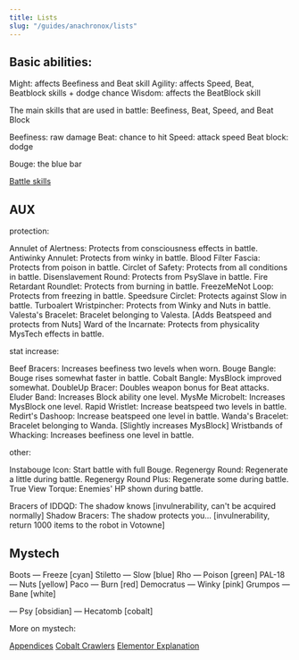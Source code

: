```yaml
---
title: Lists
slug: "/guides/anachronox/lists"
---
```


## Basic abilities:
Might: affects Beefiness and Beat skill
Agility: affects Speed, Beat, Beatblock skills + dodge chance
Wisdom: affects the BeatBlock skill

The main skills that are used in battle: Beefiness, Beat, Speed, and Beat Block

Beefiness: raw damage
Beat: chance to hit
Speed: attack speed
Beat block: dodge

Bouge: the blue bar

[Battle skills](http://www.neoseeker.com/forums/169/t25857-list-of-all-battleskills/)

## AUX

protection:

Annulet of Alertness: Protects from consciousness effects in battle.
Antiwinky Annulet: Protects from winky in battle.
Blood Filter Fascia: Protects from poison in battle.
Circlet of Safety: Protects from all conditions in battle.
Disenslavement Round: Protects from PsySlave in battle.
Fire Retardant Roundlet: Protects from burning in battle.
FreezeMeNot Loop: Protects from freezing in battle.
Speedsure Circlet: Protects against Slow in battle.
Turboalert Wristpincher: Protects from Winky and Nuts in battle.
Valesta's Bracelet: Bracelet belonging to Valesta. [Adds Beatspeed and protects from Nuts]
Ward of the Incarnate: Protects from physicality MysTech effects in battle.

stat increase:

Beef Bracers: Increases beefiness two levels when worn.
Bouge Bangle: Bouge rises somewhat faster in battle.
Cobalt Bangle: MysBlock improved somewhat.
DoubleUp Bracer: Doubles weapon bonus for Beat attacks.
Eluder Band: Increases Block ability one level.
MysMe Microbelt: Increases MysBlock one level.
Rapid Wristlet: Increase beatspeed two levels in battle.
Redirt's Dashoop: Increase beatspeed one level in battle.
Wanda's Bracelet: Bracelet belonging to Wanda. [Slightly increases MysBlock]
Wristbands of Whacking: Increases beefiness one level in battle.

other:

Instabouge Icon: Start battle with full Bouge.
Regenergy Round: Regenerate a little during battle.
Regenergy Round Plus: Regenerate some during battle.
True View Torque: Enemies' HP shown during battle.

Bracers of IDDQD: The shadow knows [invulnerability, can't be acquired normally]
Shadow Bracers: The shadow protects you... [invulnerability, return 1000 items to the robot in Votowne]

## Mystech

Boots — Freeze [cyan]
Stiletto — Slow [blue]
Rho — Poison [green]
PAL-18 — Nuts [yellow]
Paco — Burn [red]
Democratus — Winky [pink]
Grumpos — Bane [white]

— Psy [obsidian]
— Hecatomb [cobalt]

More on mystech:

[Appendices](https://strategywiki.org/wiki/Anachronox/Appendices)
[Cobalt Crawlers](https://strategywiki.org/wiki/Anachronox/Cobalt_Crawlers)
[Elementor Explanation](https://www.gog.com/forum/anachronox/elementor_explenation)